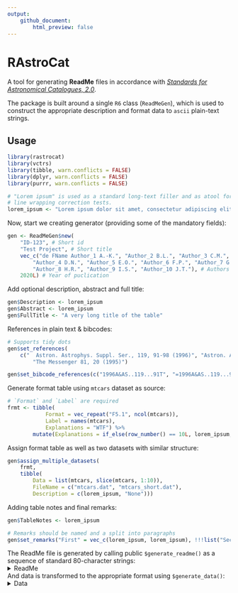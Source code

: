 ```yaml
---
output:
    github_document:
        html_preview: false
---
```

# RAstroCat

A tool for generating **ReadMe** files in accordance with [*Standards for Astronomical Catalogues, 2.0*](http://vizier.u-strasbg.fr/vizier/doc/catstd-3.1.htx).

The package is built around a single `R6` class (`ReadMeGen`), which is used to construct the appropriate description and format data to `ascii` plain-text strings.

## Usage

```r
library(rastrocat)
library(vctrs)
library(tibble, warn.conflicts = FALSE)
library(dplyr, warn.conflicts = FALSE)
library(purrr, warn.conflicts = FALSE)

# "Lorem ipsum" is used as a standard long-text filler and as atool for 
# line wrapping correction tests.
lorem_ipsum <- "Lorem ipsum dolor sit amet, consectetur adipiscing elit, sed do eiusmod tempor incididunt ut labore et dolore magna aliqua. Ut enim ad minim veniam, quis nostrud exercitation ullamco laboris nisi ut aliquip ex ea commodo consequat. Duis aute irure dolor in reprehenderit in voluptate velit esse cillum dolore eu fugiat nulla pariatur. Excepteur sint occaecat cupidatat non proident, sunt in culpa qui officia deserunt mollit anim id est laborum."

```

Now, start we creating generator (providing some of the mandatory fields):

```r

gen <- ReadMeGen$new(
    "ID-123", # Short id
    "Test Project", # Short title
    vec_c("de FName Author_1 A.-K.", "Author_2 B.L.", "Author_3 C.M.",
        "Author_4 D.N.", "Author_5 E.O.", "Author_6 F.P.", "Author_7 G.Q.", 
        "Author_8 H.R.", "Author_9 I.S.", "Author_10 J.T."), # Authors list
    2020L) # Year of puclication

```

Add optional description, abstract and full title:

```r
gen$Description <- lorem_ipsum
gen$Abstract <- lorem_ipsum
gen$FullTitle <- "A very long title of the table"
```

References in plain text & bibcodes:

```r
# Supports tidy dots
gen$set_references(
    c("  Astron. Astrophys. Suppl. Ser., 119, 91-98 (1996)", "Astron. Astrophys. Suppl. Ser., 119, 91-98 (1996)"),
        "The Messenger 81, 20 (1995)")

gen$set_bibcode_references(c("1996A&AS..119...91T", "=1996A&AS..119...91T"), "=1995Msngr..81...20D")

```

Generate format table using `mtcars` dataset as source:
```r
# `Format` and `Label` are required
frmt <- tibble(
            Format = vec_repeat("F5.1", ncol(mtcars)), 
            Label = names(mtcars), 
            Explanations = "WTF") %>%
        mutate(Explanations = if_else(row_number() == 10L, lorem_ipsum, Explanations))
```

Assign format table as well as two datasets with similar structure:

```r
gen$assign_multiple_datasets(
    frmt,
    tibble(
        Data = list(mtcars, slice(mtcars, 1:10)),
        FileName = c("mtcars.dat", "mtcars_short.dat"),
        Description = c(lorem_ipsum, "None")))
```

Adding table notes and final remarks:

```r
gen$TableNotes <- lorem_ipsum

# Remarks should be named and a split into paragraphs
gen$set_remarks("First" = vec_c(lorem_ipsum, lorem_ipsum), !!!list("Second" = lorem_ipsum))
```

The ReadMe file is generated by calling public `$generate_readme()` as a sequence of standard 80-character strings:
<details>
    <summary>ReadMe</summary>
```r
gen$generate_readme() %>% paste(collapse = "\n") %>% cat
```
</details>

And data is transformed to the appropriate format using `$generate_data()`:
<details>
    <summary>Data</summary>
```r
gen$generate_data() %>% 
    map(paste, collapse = "\n") %>%
    iwalk(~{cat(.y); cat("\n"); cat(.x); cat("\n")})   

```
</details>